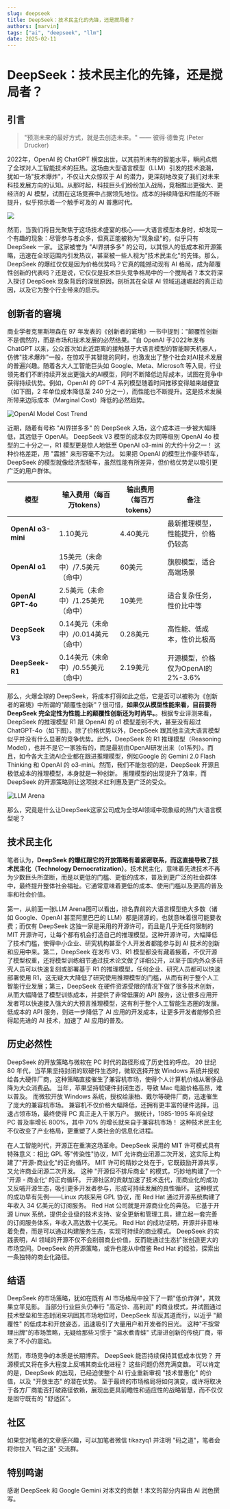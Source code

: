 ```yaml
---
slug: deepseek
title: DeepSeek：技术民主化的先锋，还是搅局者？
authors: [marvin]
tags: ["ai", "deepseek", "llm"]
date: 2025-02-11
---
```


# DeepSeek：技术民主化的先锋，还是搅局者？

## 引言

> "预测未来的最好方式，就是去创造未来。" —— 彼得·德鲁克 (Peter Drucker) 

2022年，OpenAI 的 ChatGPT 横空出世，以其前所未有的智能水平，瞬间点燃了全球对人工智能技术的狂热。这场由大型语言模型（LLM）引发的技术浪潮，犹如一场"技术爆炸"，不仅让大众惊叹于 AI 的潜力，更深刻地改变了我们对未来科技发展方向的认知。从那时起，科技巨头们纷纷加入战局，竞相推出更强大、更经济的 AI 模型，试图在这场竞赛中占据领先地位。成本的持续降低和性能的不断提升，似乎预示着一个触手可及的 AI 普惠时代。

![](https://codao.crawlab.cn/mweb/17392849565872.jpg)

然而，当我们将目光聚焦于这场技术盛宴的核心——大语言模型本身时，却发现一个有趣的现象：尽管参与者众多，但真正能被称为"现象级"的，似乎只有 DeepSeek 一家。 这家被誉为 "AI界拼多多" 的公司，以其惊人的低成本和开源策略，迅速在全球范围内引发热议，甚至被一些人视为"技术民主化"的先锋。那么，DeepSeek 的爆红仅仅是因为价格优势吗？它真的能撼动现有 AI 格局，成为颠覆性创新的代表吗？还是说，它仅仅是技术巨头竞争格局中的一个搅局者？本文将深入探讨 DeepSeek 现象背后的深层原因，剖析其在全球 AI 领域迅速崛起的真正动因，以及它为整个行业带来的启示。

<!-- truncate -->

## 创新者的窘境

商业学者克里斯坦森在 97 年发表的《创新者的窘境》一书中提到："颠覆性创新不是偶然的，而是市场和技术发展的必然结果。"自 OpenAI 于2022年发布 ChatGPT 以来，公众首次如此近距离的接触基于大语言模型的智能聊天机器人，仿佛"技术爆炸"一般，在惊叹于其智能的同时，也激发出了整个社会对AI技术发展的普遍兴趣。随着各大人工智能巨头如 Google、Meta、Microsoft 等入局，行业领先者们不断持续开发出更强大的AI模型，同时不断降低边际成本，试图在竞争中获得持续优势。例如，OpenAI 的 GPT-4 系列模型随着时间推移变得越来越便宜（如下图，2 年单位成本降低至 240 分之一），而性能也不断提升。这是技术发展所带来边际成本（Marginal Cost）降低的必然趋势。

![OpenAI Model Cost Trend](https://codao.crawlab.cn/mweb/17391952484972.jpg)

近期，随着有号称 "AI界拼多多" 的 DeepSeek 入场，这个成本进一步被大幅降低，其远低于 OpenAI。 DeepSeek V3 模型的成本仅为同等级别 OpenAI 4o 模型的二十分之一，R1 模型更是惊人地低至 OpenAI o3-mini 的大约十分之一！  这种价格差距，用 "震撼" 来形容毫不为过。  如果把 OpenAI 的模型比作豪华轿车，DeepSeek 的模型就像经济型轿车，虽然性能有所差异，但价格优势足以吸引更广泛的用户群体。

| 模型               | 输入费用（每百万tokens） | 输出费用（每百万tokens） | 备注                                   |
|--------------------|--------------------------|--------------------------|----------------------------------------|
| **OpenAI o3-mini** | 1.10美元                 | 4.40美元                 | 最新推理模型，性能提升，价格仍较高     |
| **OpenAI o1**      | 15美元（未命中）/7.5美元（命中） | 60美元                 | 旗舰模型，适合高端场景                 |
| **OpenAI GPT-4o**  | 2.5美元（未命中）/1.25美元（命中） | 10美元                 | 适合复杂任务，性价比中等               |
| **DeepSeek V3**    | 0.14美元（未命中）/0.014美元（命中） | 0.28美元               | 高性能、低成本，性价比极高             |
| **DeepSeek-R1**    | 0.14美元（未命中）/0.55美元（命中） | 2.19美元               | 开源模型，价格仅为OpenAI的2%-3.6%      |

那么，火爆全球的 DeepSeek，将成本打得如此之低，它是否可以被称为《创新者的窘境》中所谓的"颠覆性创新"？很可惜，**如果仅从模型性能来看，目前要将 DeepSeek 完全定性为性能上的颠覆性创新还为时尚早。**。根据专业评测来看，DeepSeek 的推理模型 R1 跟 OpenAI 的 o1 模型差别不大，甚至没有超过 ChatGPT-4o（如下图）。除了价格优势以外，DeepSeek 跟其他主流大语言模型似乎并没有什么显著的竞争优势。此外，DeepSeek 的 R1 推理模型（Reasoning Model），也并不是它一家独有的，而是最初由OpenAI研发出来（o1系列）。而且，如今各大主流AI企业都在跟进推理模型，例如Google 的 Gemini 2.0 Flash Thinking 和 OpenAI 的 o3-mini。然而，我们不能忽视的是，DeepSeek 开源且极低成本的推理模型，本身就是一种创新。  推理模型的出现提升了效率，而 DeepSeek 的开源策略则让这项技术红利惠及更广泛的受众。

![LLM Arena](https://codao.crawlab.cn/mweb/17392806562143.jpg)

那么，究竟是什么让DeepSeek这家公司成为全球AI领域中现象级的热门大语言模型呢？

## 技术民主化

笔者认为，**DeepSeek 的爆红跟它的开放策略有着紧密联系，而这直接导致了技术民主化（Technology Democratization）**。技术民主化，意味着先进技术不再为少数巨头所垄断，而是以更低的门槛、更低的成本，普及到更广泛的社会群体中，最终提升整体社会福祉。它通常意味着更低的成本、使用门槛以及更高的普及率和社会价值。

第一，从前面一张LLM Arena图可以看出，排名靠前的大语言模型绝大多数（诸如 Google、OpenAI 甚至阿里巴巴的 LLM）都是闭源的，也就意味着很可能要收费；而仅有 DeepSeek 这独一家是采用的开源许可，而且是几乎无任何限制的 MIT 开源许可，让每个都有机会打造自己的推理模型。这种开源许可，大幅降低了技术门槛，使得中小企业、研究机构甚至个人开发者都能参与到 AI 技术的创新和应用中来。第二，DeepSeek 在发布 V3、R1 模型都没有藏着掖着，不仅开源了模型权重，还将模型训练细节通过技术论文做了详细公开，以至于国内外众多研究人员可以快速复刻或部署基于 R1 的推理模型，任何企业、研究人员都可以快速部署使用 R1，这无疑大大降低了研究使用推理模型的门槛，从而有利于整个人工智能行业发展；第三，DeepSeek 在硬件资源受限的情况下做了很多技术创新，从而大幅降低了模型训练成本，并提供了非常低廉的 API 服务，这让很多应用开发者可以快速接入强大的大预言推理模型，这有利于整个人工智能生态圈的发展。低成本的 API 服务，则进一步降低了 AI 应用的开发成本，让更多开发者能够负担得起先进的 AI 技术，加速了 AI 应用的普及。

## 历史必然性

DeepSeek 的开放策略与微软在 PC 时代的路径形成了历史性的呼应。 20 世纪 80 年代，当苹果坚持封闭的软硬件生态时，微软选择开放 Windows 系统并授权给各大硬件厂商，这种策略直接催生了兼容机市场，使得个人计算机价格从奢侈品降为大众消费品。 当年，苹果坚持软硬件封闭生态，导致 Mac 电脑价格高昂，难以普及。 而微软开放 Windows 系统，授权给康柏、戴尔等硬件厂商，迅速催生了庞大的兼容机市场。  兼容机不仅价格大幅降低，还拥有更丰富的硬件选择，迅速占领市场，最终使得 PC 真正走入千家万户。  据统计，1985-1995 年间全球 PC 普及率增长 800%，其中 70% 的增长就来自于兼容机市场！ 这种技术民主化不仅改变了产业格局，更重塑了人类社会的信息化进程。

在人工智能时代，开源正在重演这场革命。DeepSeek 采用的 MIT 许可模式具有特殊意义：相比 GPL 等"传染性"协议，MIT 允许商业闭源二次开发，这实际上构建了"开源-商业化"的正向循环。 MIT 许可的精妙之处在于，它既鼓励开源共享，又允许商业闭源二次开发。  这种 "开源但不排斥商业" 的模式，巧妙地构建了一个 '开源 - 商业化' 的正向循环。 开源社区的贡献加速了技术迭代，而商业化的成功又反哺开源生态，吸引更多开发者参与，形成可持续发展的良性循环。 这种模式的成功早有先例——Linux 内核采用 GPL 协议，而 Red Hat 通过开源系统构建了年收入 34 亿美元的订阅服务。 Red Hat 公司就是开源商业化的典范。  它基于开源 Linux 系统，提供企业级的技术支持、安全更新和管理工具，建立起一套完善的订阅服务体系，年收入高达数十亿美元。  Red Hat 的成功证明，开源并非意味着免费，而是可以通过构建服务生态，实现可持续的商业模式。  DeepSeek 的实践表明，AI 领域的开源不仅不会削弱商业价值，反而能通过生态扩张创造更大的市场空间。DeepSeek 的开源策略，或许也能从中借鉴 Red Hat 的经验，探索出一条独特的商业化路径。

## 结语

DeepSeek 的市场策略，犹如在既有 AI 市场格局中投下了一颗"低价炸弹"，其效果立竿见影。  当部分行业巨头仍奉行 "高定价、高利润" 的商业模式，并试图通过技术壁垒和生态封闭来巩固其市场地位时，DeepSeek  却反其道而行，以近乎 "颠覆性" 的低成本和开放姿态，迅速吸引了大量用户和开发者的目光。  这种"不按常理出牌"的市场策略，无疑给那些习惯于 "温水煮青蛙" 式渐进创新的传统厂商，带来了不小的震动。

然而，市场竞争的本质是长期博弈。  DeepSeek  能否持续保持其低成本优势？  开源模式又将在多大程度上反哺其商业化进程？  这些问题仍然充满变数。  可以肯定的是，DeepSeek  的出现，已经迫使整个 AI  行业重新审视 "技术普惠化" 的价值，以及 "开放生态"  的潜在优势。  至于最终的市场格局将如何演变，或许将取决于各方厂商能否打破路径依赖，展现出更具前瞻性和适应性的战略智慧，而不仅仅是固守既有的 "舒适区"。

## 社区

如果您对笔者的文章感兴趣，可以加笔者微信 tikazyq1 并注明 "码之道"，笔者会将你拉入 "码之道" 交流群。

## 特别鸣谢

感谢 DeepSeek 和 Google Gemini 对本文的贡献！本文的部分内容由 AI 润色撰写。